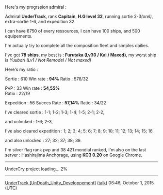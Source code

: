 


Here's my progrssion admiral :

Admiral '''UnderTrack''', rank '''Capitain''', '''H.G level 32''', running sortie 2-3'' (orel)'', extra-sortie 1-6, and expedition 32.

I can have 8750 of every ressources, I can have 100 ships, and 500 equipements.

I'm actually try to complete all the composition fleet and simples dailies.

I've got '''78 ships''', my best is : '''Furutaka (Lv30 / Kai / Maxed)''', my worst ship is ''Yuubari (Lv1 / Not Remodel / Not maxed)''

Here's my ratio :

Sortie : 610
Win rate : '''94%'''
Ratio : 578/32

PvP : 33
Win rate : '''54,55%'''<br />Ratio : 22/19


Expedition : 56
Succes Rate : '''57,14%'''
Ratio : 34/22

I've cleared sortie : 1-1; 1-2; 1-3; 1-4; 1-5; 2-1; 2-2,

and unlocked : 1-6; 2-3,

I've also cleared expedition : 1; 2; 3; 4; 5; 6; 7; 8; 9; 10; 11; 12; 13; 14; 15; 16.

and also unlocked : 27; 32; 37; 38; 39.



I'm silver flag rank pvp and 38 421 mondial ranked, I'm also on the last server : Hashirajima Anchorage, using '''KC3 0.20''' on Google Chrome.

----

UnderCry project loading... 2%

----

[[User:UnderTrack|UnderTrack &#91;UnDeath_Unity_Developpement&#93;]] ([[User talk:UnderTrack|talk]]) 06:46, October 1, 2015 (UTC)